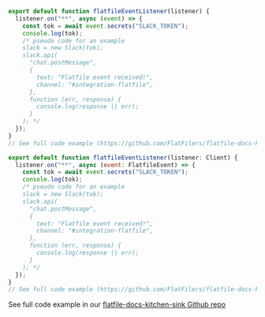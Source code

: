 <CodeGroup>

```jsx listener.js
export default function flatfileEventListener(listener) {
  listener.on("**", async (event) => {
    const tok = await event.secrets("SLACK_TOKEN");
    console.log(tok);
    /* pseudo code for an example
    slack = new Slack(tok);
    slack.api(
      "chat.postMessage",
      {
        text: "Flatfile event received!",
        channel: "#integration-flatfile",
      },
      function (err, response) {
        console.log(response || err);
      }
    ); */
  });
}
// See full code example (https://github.com/FlatFilers/flatfile-docs-kitchen-sink/blob/main/javascript/secrets/index.js)
```

```jsx listener.ts
export default function flatfileEventListener(listener: Client) {
  listener.on("**", async (event: FlatfileEvent) => {
    const tok = await event.secrets("SLACK_TOKEN");
    console.log(tok);
    /* pseudo code for an example
    slack = new Slack(tok);
    slack.api(
      "chat.postMessage",
      {
        text: "Flatfile event received!",
        channel: "#integration-flatfile",
      },
      function (err, response) {
        console.log(response || err);
      }
    ); */
  });
}
// See full code example (https://github.com/FlatFilers/flatfile-docs-kitchen-sink/blob/main/secrets/index.ts)
```

</CodeGroup>

See full code example in our [flatfile-docs-kitchen-sink Github repo](https://github.com/FlatFilers/flatfile-docs-kitchen-sink/blob/main)
